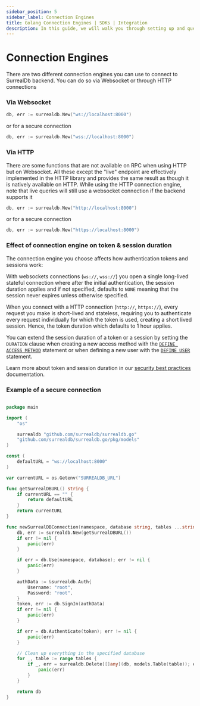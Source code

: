 ```yaml
---
sidebar_position: 5
sidebar_label: Connection Engines
title: Golang Connection Engines | SDKs | Integration
description: In this guide, we will walk you through setting up and querying your first project with the Golang SDK for SurrealDB.
---
```


# Connection Engines

There are two different connection engines you can use to connect to SurrealDb backend. You can do so via Websocket or through HTTP
connections

### Via Websocket
```go
db, err := surrealdb.New("ws://localhost:8000")
```
or for a secure connection
```go
db, err := surrealdb.New("wss://localhost:8000")
```

### Via HTTP
There are some functions that are not available on RPC when using HTTP but on Websocket. All these except
the "live" endpoint are effectively implemented in the HTTP library and provides the same result as though
it is natively available on HTTP. While using the HTTP connection engine, note that live queries will still
use a websocket connection if the backend supports it
```go
db, err := surrealdb.New("http://localhost:8000")
```
or for a secure connection
```go
db, err := surrealdb.New("https://localhost:8000")
```

### Effect of connection engine on token & session duration

The connection engine you choose affects how authentication tokens and sessions work:

With websockets connections (`ws://`, `wss://`) you open a single long-lived stateful connection where after the initial authentication, the session duration applies and if not specified, defaults to `NONE` meaning that the session never expires unless otherwise specified. 

When you connect with a HTTP connection (`http://`, `https://`), every request you make is short-lived and stateless, requiring you to authenticate every request individually for which the token is used, creating a short lived session. Hence, the token duration which defaults to 1 hour applies.

You can extend the session duration of a token or a session by setting the `DURATION` clause when creating a new access method with the [`DEFINE ACCESS METHOD`](/docs/surrealql/statements/define/access) statement or when defining a new user with the [`DEFINE USER`](/docs/surrealql/statements/define/user) statement. 

Learn more about token and session duration in our [security best practices](/docs/surrealdb/reference-guide/security-best-practices#expiration) documentation.

### Example of a secure connection

```go

package main

import (
	"os"

	surrealdb "github.com/surrealdb/surrealdb.go"
	"github.com/surrealdb/surrealdb.go/pkg/models"
)

const (
	defaultURL = "ws://localhost:8000"
)

var currentURL = os.Getenv("SURREALDB_URL")

func getSurrealDBURL() string {
	if currentURL == "" {
		return defaultURL
	}
	return currentURL
}

func newSurrealDBConnection(namespace, database string, tables ...string) *surrealdb.DB {
	db, err := surrealdb.New(getSurrealDBURL())
	if err != nil {
		panic(err)
	}

	if err = db.Use(namespace, database); err != nil {
		panic(err)
	}

	authData := &surrealdb.Auth{
		Username: "root",
		Password: "root",
	}
	token, err := db.SignIn(authData)
	if err != nil {
		panic(err)
	}

	if err = db.Authenticate(token); err != nil {
		panic(err)
	}

	// Clean up everything in the specified database
	for _, table := range tables {
		if _, err = surrealdb.Delete[[]any](db, models.Table(table)); err != nil {
			panic(err)
		}
	}

	return db
}
```